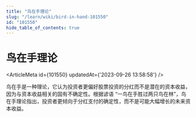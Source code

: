 ```yaml
---
title: "鸟在手理论"
slug: "/learn/wiki/bird-in-hand-101550"
id: "101550"
hide_table_of_contents: true
---
```



# 鸟在手理论

<ArticleMeta id={101550} updatedAt={'2023-09-26 13:58:58'} />
<div className='border-solid border-b border-t-0 my-4 border-[var(--ifm-color-gray-300)]' />

鸟在手是一种理论，它认为投资者更偏好股票投资的分红而不是潜在的资本收益，因为与资本收益相关的固有不确定性。根据谚语 “一鸟在手胜过两只鸟在林”，鸟在手理论指出，投资者更倾向于分红支付的确定性，而不是可能大幅增长的未来资本收益。
